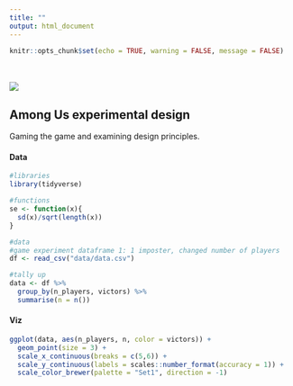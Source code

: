 ```yaml
---
title: ""
output: html_document
---
```


```r
knitr::opts_chunk$set(echo = TRUE, warning = FALSE, message = FALSE)
```
<br>   
![](./AmongUs.jpg)  

## Among Us experimental design
Gaming the game and examining design principles.

#### Data
```r
#libraries
library(tidyverse)

#functions
se <- function(x){
  sd(x)/sqrt(length(x))
}

#data
#game experiment dataframe 1: 1 imposter, changed number of players
df <- read_csv("data/data.csv")

#tally up
data <- df %>% 
  group_by(n_players, victors) %>% 
  summarise(n = n())

```


#### Viz
```r
ggplot(data, aes(n_players, n, color = victors)) +
  geom_point(size = 3) +
  scale_x_continuous(breaks = c(5,6)) + 
  scale_y_continuous(labels = scales::number_format(accuracy = 1)) +
  scale_color_brewer(palette = "Set1", direction = -1)

```

